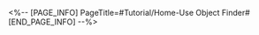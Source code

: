 <%-- [PAGE_INFO]
PageTitle=#Tutorial/Home-Use Object Finder#
[END_PAGE_INFO] --%>
{{Tutorial
|sort      = 600201
|title     = Home-Use Object Finder
|subtitle  = 
|type      = Adventure
|about     = 
|image1    = Tutorial Home-Use Object Finder 1.png{{subst:void|<!--$UPLOAD:<<SpriteOutput/TutorialPic/TutorialPage_600201.png>-<Tutorial Home-Use Object Finder 1.png>>}}
|text1     = An object finder produced by the Interastral Peace Corporation, lovingly known as {{Color|h|nobold=1|Findie}}. You can find treasures by following {{Color|h|nobold=1|the direction indicated by Findie}}. However, it won't find things that are too far away.
|image2    = Tutorial Home-Use Object Finder 2.png{{subst:void|<!--$UPLOAD:<<SpriteOutput/TutorialPic/TutorialPage_600202.png>-<Tutorial Home-Use Object Finder 2.png>>}}
|text2     = Home-Use Object Finder's guidance light {{Color|h|nobold=1|color}} can show the {{Color|h|nobold=1|distance}} to the target. {{Color|h|nobold=1|Red}} light indicates a longer distance, while {{Color|h|nobold=1|green}} light indicates a close distance.
|image3    = Tutorial Home-Use Object Finder 3.png{{subst:void|<!--$UPLOAD:<<SpriteOutput/TutorialPic/TutorialPage_600203.png>-<Tutorial Home-Use Object Finder 3.png>>}}
|text3     = By using the {{Color|h|nobold=1|intersection points}} where multiple guiding light beams meet, you can deduce the target's location. At that location, use the Home-Use Object Finder {{Color|h|nobold=1|again}} to locate the target.
}}